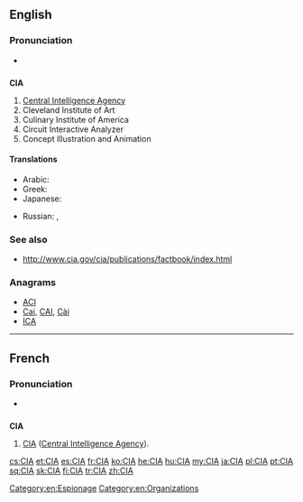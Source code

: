 ==English==

===Pronunciation===
* {{IPA|/ˌsiːˌaɪˈeɪ/}}

==={{initialism}}===
{{wikipedia}}
'''CIA'''

# [[Central Intelligence Agency]]
# Cleveland Institute of Art
# Culinary Institute of America
# Circuit Interactive Analyzer
# Concept Illustration and Animation

====Translations====
{{trans-top|Central Intelligence Agency}}
* Arabic: {{t|ar|سي أي إي|m|tr=sii 'ay 'ey}}
* Greek: {{t|el|Κεντρική Υπηρεσία Πληροφοριών|sc=Grek}}
* Japanese: {{t|ja|シー・アイ・エイ|tr=shī-ai-ei}}
{{trans-mid}}
* Russian: {{t+|ru|ЦРУ|n|tr=ce-er-ú}},  {{t|ru|Центральное разведывательное управление|n|tr=Centrál'noje razvédyvatel'noje upravlénije}}
{{trans-bottom}}

[[Category:en:Espionage]]

===See also===
* http://www.cia.gov/cia/publications/factbook/index.html

===Anagrams===
* [[ACI#English|ACI]] 
* [[Cai#English|Cai]], [[CAI#English|CAI]], [[Cài#English|Cài]]
* [[ICA#English|ICA]]


----

==French==

===Pronunciation===
* {{IPA|/se i a/|lang=fr}}

==={{initialism|lang=fr}}===
'''CIA''' {{f}}

# [[CIA]] ([[Central Intelligence Agency]]).

[[Category:en:Organizations]]

[[cs:CIA]]
[[et:CIA]]
[[es:CIA]]
[[fr:CIA]]
[[ko:CIA]]
[[he:CIA]]
[[hu:CIA]]
[[my:CIA]]
[[ja:CIA]]
[[pl:CIA]]
[[pt:CIA]]
[[sq:CIA]]
[[sk:CIA]]
[[fi:CIA]]
[[tr:CIA]]
[[zh:CIA]]